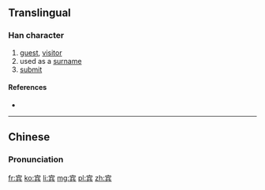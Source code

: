 {{also|賓}}
==Translingual==

===Han character===
{{Han char|rn=40|rad=宀|as=07|sn=10|four=|canj=十人一金 (JOMC)|ids=⿱[[宀]][[兵]]}}

# [[guest]], [[visitor]]
# used as a [[surname]]
# [[submit]]

====References====
* {{Han ref|kx=0287.101|hdz=20933.070|uh=5BBE|ud=23486}}

----

==Chinese==
{{zh-hanzi-box|宾|[[賓]]}}

===Pronunciation===
{{zh-pron
|m=bīn
|c=ban1
|mc=
|oc=y
|ma=
|cat=n,v,pn
}}

[[fr:宾]]
[[ko:宾]]
[[li:宾]]
[[mg:宾]]
[[pl:宾]]
[[zh:宾]]